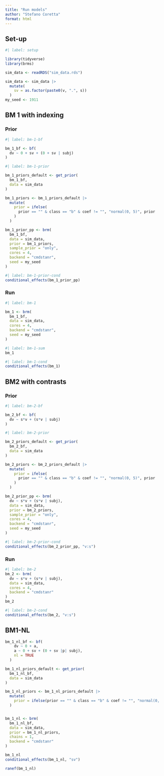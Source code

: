 ```yaml
---
title: "Run models"
author: "Stefano Coretta"
format: html
---
```


## Set-up

```r
#| label: setup

library(tidyverse)
library(brms)

sim_data <- readRDS("sim_data.rds")

sim_data <- sim_data |> 
  mutate(
    sv = as.factor(paste0(v, ".", s))
  )
my_seed <- 1911
```

## BM 1 with indexing

### Prior

```r
#| label: bm-1-bf

bm_1_bf <- bf(
  dv ~ 0 + sv + (0 + sv | subj)
)
```

```r
#| label: bm-1-prior

bm_1_priors_default <- get_prior(
  bm_1_bf,
  data = sim_data
)

bm_1_priors <- bm_1_priors_default |> 
  mutate(
    prior = ifelse(
      prior == "" & class == "b" & coef != "", "normal(0, 5)", prior
    )
  )

bm_1_prior_pp <- brm(
  bm_1_bf,
  data = sim_data,
  prior = bm_1_priors,
  sample_prior = "only",
  cores = 4,
  backend = "cmdstanr",
  seed = my_seed
)
```

```r
#| label: bm-1-prior-cond
conditional_effects(bm_1_prior_pp)
```

### Run

```r
#| label: bm-1

bm_1 <- brm(
  bm_1_bf,
  data = sim_data,
  cores = 4,
  backend = "cmdstanr",
  seed = my_seed
)
```

```r
#| label: bm-1-sum
bm_1
```

```r
#| label: bm-1-cond
conditional_effects(bm_1)
```

## BM2 with contrasts

### Prior

```r
#| label: bm-2-bf

bm_2_bf <- bf(
  dv ~ s*v + (s*v | subj)
)
```


```r
#| label: bm-2-prior

bm_2_priors_default <- get_prior(
  bm_2_bf,
  data = sim_data
)

bm_2_priors <- bm_2_priors_default |> 
  mutate(
    prior = ifelse(
      prior == "" & class == "b" & coef != "", "normal(0, 5)", prior
    )
  )

bm_2_prior_pp <- brm(
  dv ~ s*v + (s*v | subj),
  data = sim_data,
  prior = bm_2_priors,
  sample_prior = "only",
  cores = 4,
  backend = "cmdstanr",
  seed = my_seed
)
```

```r
#| label: bm-2-prior-cond
conditional_effects(bm_2_prior_pp, "v:s")
```

### Run

```r
#| label: bm-2
bm_2 <- brm(
  dv ~ s*v + (s*v | subj),
  data = sim_data,
  cores = 4,
  backend = "cmdstanr"
)
bm_2
```

```r
#| label: bm-2-cond
conditional_effects(bm_2, "v:s")
```

## BM1-NL

```r
bm_1_nl_bf <- bf(
    dv ~ 0 + a,
    a ~ 0 + sv + (0 + sv |p| subj),
    nl = TRUE
  )

bm_1_nl_priors_default <- get_prior(
  bm_1_nl_bf,
  data = sim_data
)

bm_1_nl_priors <- bm_1_nl_priors_default |> 
  mutate(
    prior = ifelse(prior == "" & class == "b" & coef != "", "normal(0, 5)", prior)
  )


bm_1_nl <- brm(
  bm_1_nl_bf,
  data = sim_data,
  prior = bm_1_nl_priors,
  chains = 1,
  backend = "cmdstanr"
)

bm_1_nl
conditional_effects(bm_1_nl, "sv")
```

```r
ranef(bm_1_nl)
```
